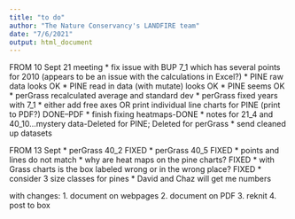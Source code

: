 ```yaml
---
title: "to do"
author: "The Nature Conservancy's LANDFIRE team"
date: "7/6/2021"
output: html_document
---
```


FROM 10 Sept 21 meeting
* fix issue with BUP 7_1 which has several points for 2010 (appears to be an issue with the calculations in Excel?)
    * PINE raw data looks OK
    * PINE read in data (with mutate) looks OK
    * PINE seems OK
    * perGrass recalculated average and standard dev
    * perGrass fixed years with 7_1
* either add free axes OR print individual line charts for PINE (print to PDF?) DONE--PDF
* finish fixing heatmaps-DONE
* notes for 21_4 and 40_10...mystery data-Deleted for PINE;  Deleted for perGrass
* send cleaned up datasets

FROM 13 Sept
* perGrass 40_2 FIXED
* perGrass 40_5 FIXED
* points and lines do not match
* why are heat maps on the pine charts? FIXED
* with Grass charts is the box labeled wrong or in the wrong place? FIXED
* consider 3 size classes for pines
    * David and Chaz will get me numbers
    
with changes:
1. document on webpages
2. document on PDF
3. reknit
4. post to box
